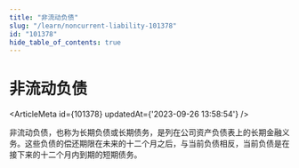 ```yaml
---
title: "非流动负债"
slug: "/learn/noncurrent-liability-101378"
id: "101378"
hide_table_of_contents: true
---
```



# 非流动负债

<ArticleMeta id={101378} updatedAt={'2023-09-26 13:58:54'} />
<div className='border-solid border-b border-t-0 my-4 border-[var(--ifm-color-gray-300)]' />

非流动负债，也称为长期负债或长期债务，是列在公司资产负债表上的长期金融义务。这些负债的偿还期限在未来的十二个月之后，与当前负债相反，当前负债是在接下来的十二个月内到期的短期债务。
